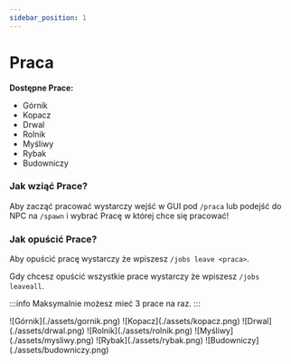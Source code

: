 ```yaml
---
sidebar_position: 1
---
```



# Praca

**Dostępne Prace:**

- Górnik
- Kopacz
- Drwal
- Rolnik
- Myśliwy
- Rybak
- Budowniczy

### Jak wziąć Prace?

Aby zacząć pracować wystarczy wejść w GUI pod `/praca` lub podejść do NPC na `/spawn` i wybrać Pracę w której chce się pracować!

### Jak opuścić Prace?

Aby opuścić pracę wystarczy że wpiszesz `/jobs leave <praca>`.

Gdy chcesz opuścić wszystkie prace wystarczy że wpiszesz `/jobs leaveall`.

:::info
Maksymalnie możesz mieć 3 prace na raz.
:::

<Tabs>
  <TabItem value="gornik" label="Górnik" default>
    ![Górnik](./assets/gornik.png)
  </TabItem>
  <TabItem value="kopacz" label="Kopacz">
    ![Kopacz](./assets/kopacz.png)
  </TabItem>
  <TabItem value="drwal" label="Drwal">
    ![Drwal](./assets/drwal.png)
  </TabItem>
  <TabItem value="rolnik" label="Rolnik">
    ![Rolnik](./assets/rolnik.png)
  </TabItem>
  <TabItem value="mysliwy" label="Myśliwy">
    ![Myśliwy](./assets/mysliwy.png)
  </TabItem>
  <TabItem value="rybak" label="Rybak">
    ![Rybak](./assets/rybak.png)
  </TabItem>
  <TabItem value="budowniczy" label="Budowniczy">
    ![Budowniczy](./assets/budowniczy.png)
  </TabItem>
</Tabs>
